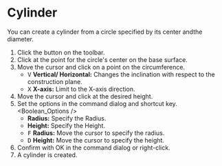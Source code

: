 
# Cylinder

<Reference shortcut='Shift-C' command='Cylinder' button='Toolbar' />

You can  create a cylinder from a circle specified by its center andthe diameter.

1. Click the button <ButtonIcon type="button-cylinder" /> on the toolbar.
2. Click at the point for the circle's center on the base surface.
3. Move the cursor and click on a point on the circumference.
   - <kbd>V</kbd> **Vertical/ Horizontal:** Changes the inclination with respect to the construction plane.
   - <kbd>X</kbd> **X-axis:** Limit to the X-axis direction.
4. Move the cursor and click at the desired height.
5. Set the options in the command dialog and shortcut key.
   <Boolean_Options />
   - **Radius:** Specify the Radius.
   - **Height:** Specify the Height.
   - <kbd>F</kbd> **Radius:** Move the cursor to specify the radius.
   - <kbd>D</kbd> **Height:** Move the cursor to specify the height.
6. Confirm with OK in the command dialog or right-click.
7. A cylinder is created.

